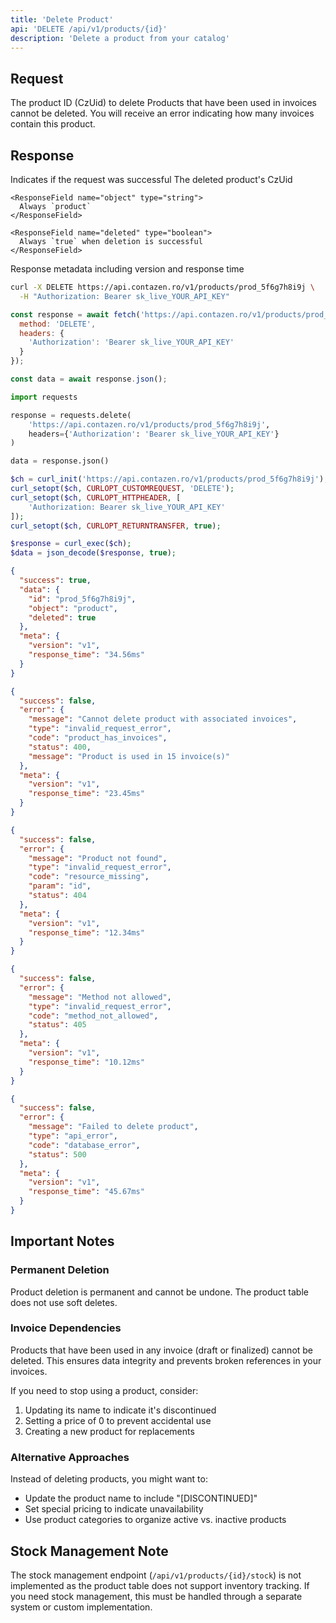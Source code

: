 ```yaml
---
title: 'Delete Product'
api: 'DELETE /api/v1/products/{id}'
description: 'Delete a product from your catalog'
---
```


## Request

<ParamField path="id" type="string" required>
  The product ID (CzUid) to delete
</ParamField>

<Warning>
  Products that have been used in invoices cannot be deleted. You will receive an error indicating how many invoices contain this product.
</Warning>

## Response

<ResponseField name="success" type="boolean">
  Indicates if the request was successful
</ResponseField>

<ResponseField name="data" type="object">
  <Expandable title="Properties">
    <ResponseField name="id" type="string">
      The deleted product's CzUid
    </ResponseField>
    
    <ResponseField name="object" type="string">
      Always `product`
    </ResponseField>
    
    <ResponseField name="deleted" type="boolean">
      Always `true` when deletion is successful
    </ResponseField>
  </Expandable>
</ResponseField>

<ResponseField name="meta" type="object">
  Response metadata including version and response time
</ResponseField>

<RequestExample>

```bash cURL
curl -X DELETE https://api.contazen.ro/v1/products/prod_5f6g7h8i9j \
  -H "Authorization: Bearer sk_live_YOUR_API_KEY"
```

```javascript Node.js
const response = await fetch('https://api.contazen.ro/v1/products/prod_5f6g7h8i9j', {
  method: 'DELETE',
  headers: {
    'Authorization': 'Bearer sk_live_YOUR_API_KEY'
  }
});

const data = await response.json();
```

```python Python
import requests

response = requests.delete(
    'https://api.contazen.ro/v1/products/prod_5f6g7h8i9j',
    headers={'Authorization': 'Bearer sk_live_YOUR_API_KEY'}
)

data = response.json()
```

```php PHP
$ch = curl_init('https://api.contazen.ro/v1/products/prod_5f6g7h8i9j');
curl_setopt($ch, CURLOPT_CUSTOMREQUEST, 'DELETE');
curl_setopt($ch, CURLOPT_HTTPHEADER, [
    'Authorization: Bearer sk_live_YOUR_API_KEY'
]);
curl_setopt($ch, CURLOPT_RETURNTRANSFER, true);

$response = curl_exec($ch);
$data = json_decode($response, true);
```

</RequestExample>

<ResponseExample>

```json Success Response
{
  "success": true,
  "data": {
    "id": "prod_5f6g7h8i9j",
    "object": "product",
    "deleted": true
  },
  "meta": {
    "version": "v1",
    "response_time": "34.56ms"
  }
}
```

```json Error Response - Product In Use
{
  "success": false,
  "error": {
    "message": "Cannot delete product with associated invoices",
    "type": "invalid_request_error",
    "code": "product_has_invoices",
    "status": 400,
    "message": "Product is used in 15 invoice(s)"
  },
  "meta": {
    "version": "v1",
    "response_time": "23.45ms"
  }
}
```

```json Error Response - Not Found
{
  "success": false,
  "error": {
    "message": "Product not found",
    "type": "invalid_request_error",
    "code": "resource_missing",
    "param": "id",
    "status": 404
  },
  "meta": {
    "version": "v1",
    "response_time": "12.34ms"
  }
}
```

```json Error Response - Invalid Method
{
  "success": false,
  "error": {
    "message": "Method not allowed",
    "type": "invalid_request_error",
    "code": "method_not_allowed",
    "status": 405
  },
  "meta": {
    "version": "v1",
    "response_time": "10.12ms"
  }
}
```

```json Error Response - Server Error
{
  "success": false,
  "error": {
    "message": "Failed to delete product",
    "type": "api_error",
    "code": "database_error",
    "status": 500
  },
  "meta": {
    "version": "v1",
    "response_time": "45.67ms"
  }
}
```

</ResponseExample>

## Important Notes

### Permanent Deletion
<Warning>
  Product deletion is permanent and cannot be undone. The product table does not use soft deletes.
</Warning>

### Invoice Dependencies
Products that have been used in any invoice (draft or finalized) cannot be deleted. This ensures data integrity and prevents broken references in your invoices.

If you need to stop using a product, consider:
1. Updating its name to indicate it's discontinued
2. Setting a price of 0 to prevent accidental use
3. Creating a new product for replacements

### Alternative Approaches
Instead of deleting products, you might want to:
- Update the product name to include "[DISCONTINUED]"
- Set special pricing to indicate unavailability
- Use product categories to organize active vs. inactive products

## Stock Management Note
The stock management endpoint (`/api/v1/products/{id}/stock`) is not implemented as the product table does not support inventory tracking. If you need stock management, this must be handled through a separate system or custom implementation.
